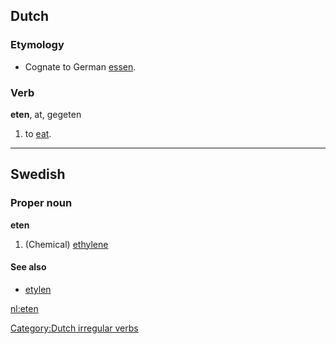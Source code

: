 == Dutch ==
=== Etymology ===
* Cognate to German [[essen]].

=== Verb ===
'''eten''', at, gegeten

# to [[eat]].

[[Category:Dutch irregular verbs]]

----

==Swedish==
===Proper noun===
'''eten'''

#(Chemical) [[ethylene]]
====See also====
*[[etylen]]

[[nl:eten]]